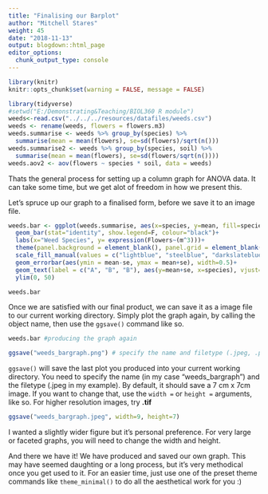 ```yaml
---
title: "Finalising our Barplot"
author: "Mitchell Stares"
weight: 45
date: "2018-11-13"
output: blogdown::html_page
editor_options:
  chunk_output_type: console
---
```

```r
library(knitr)
knitr::opts_chunk$set(warning = FALSE, message = FALSE)

```
```r
library(tidyverse)
#setwd("E:/Demonstrating&Teaching/BIOL360 R module")
weeds<-read.csv("../../../resources/datafiles/weeds.csv")
weeds <- rename(weeds, flowers = flowers.m3)
weeds.summarise <- weeds %>% group_by(species) %>%
  summarise(mean = mean(flowers), se=sd(flowers)/sqrt(n()))
weeds.summarise2 <- weeds %>% group_by(species, soil) %>%
  summarise(mean = mean(flowers), se=sd(flowers/sqrt(n())))
weeds.aov2 <- aov(flowers ~ species * soil, data = weeds)
```

Thats the general process for setting up a column graph for ANOVA data. It can take some time, but we get alot of freedom in how we present this.

Let's spruce up our graph to a finalised form, before we save it to an image file. 

```r

weeds.bar <- ggplot(weeds.summarise, aes(x=species, y=mean, fill=species))+
  geom_bar(stat="identity", show.legend=F, colour="black")+
  labs(x="Weed Species", y= expression(Flowers~(m^3)))+
  theme(panel.background = element_blank(), panel.grid = element_blank(), axis.line = element_line(colour = "black", size=1), axis.text = element_text(colour="lightsteelblue4", size=12), axis.title = element_text(colour="steelblue", size=14, face="bold"))+
  scale_fill_manual(values = c("lightblue", "steelblue", "darkslateblue"))+
  geom_errorbar(aes(ymin = mean-se, ymax = mean+se), width=0.5)+
  geom_text(label = c("A", "B", "B"), aes(y=mean+se, x=species), vjust=-0.5, size=6) +
  ylim(0, 50)

weeds.bar
```

Once we are satisfied with our final product, we can save it as a image file to our current working directory. Simply plot the graph again, by calling the object name, then use the `ggsave()` command like so.
```r
weeds.bar #producing the graph again

ggsave("weeds_bargraph.png") # specify the name and filetype (.jpeg, .png, .tif etc.). You can also specify the width and heigh of your final image
```  

`ggsave()` will save the last plot you produced into your current working directory. You need to specify the name (in my case “weeds_bargraph”) and the filetype (.jpeg in my example). By default, it should save a 7 cm x 7cm image. If you want to change that, use the `width =` or `height =` arguments, like so. For higher resolution images, try **.tif**
```r
ggsave("weeds_bargraph.jpeg", width=9, height=7)
```

I wanted a slightly wider figure but it’s personal preference. 
For very large or faceted graphs, you will need to change the width and height. 

And there we have it! We have produced and saved our own graph. This may have seemed daughting or a long process, but it's very methodical once you get used to it. For an easier time, just use one of the preset theme commands like `theme_minimal()` to do all the aesthetical work for you :)
